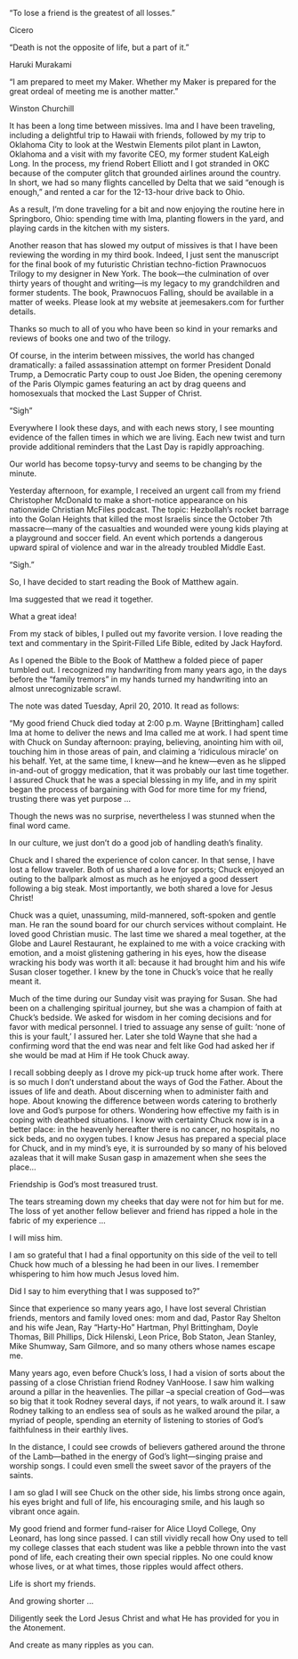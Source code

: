 
<Epigraph>
<p>“To lose a friend is the greatest of all losses.”</p>
<div className="epigraph-author"><p>Cicero</p></div>

<p>“Death is not the opposite of life, but a part of it.”</p>
<div className="epigraph-author"><p>Haruki Murakami</p></div>

<p>“I am prepared to meet my Maker. Whether my Maker is prepared for the great ordeal of meeting me is another matter.”</p>
<div className="epigraph-author"><p>Winston Churchill</p></div>
</Epigraph>

It has been a long time between missives. Ima and I have been traveling, including a delightful trip to Hawaii with friends, followed by my trip to Oklahoma City to look at the Westwin Elements pilot plant in Lawton, Oklahoma and a visit with my favorite CEO, my former student KaLeigh Long. In the process, my friend Robert Elliott and I got stranded in OKC because of the computer glitch that grounded airlines around the country. In short, we had so many flights cancelled by Delta that we said “enough is enough,” and rented a car for the 12-13-hour drive back to Ohio.

As a result, I’m done traveling for a bit and now enjoying the routine here in Springboro, Ohio: spending time with Ima, planting flowers in the yard, and playing cards in the kitchen with my sisters.

Another reason that has slowed my output of missives is that I have been reviewing the wording in my third book. Indeed, I just sent the manuscript for the final book of my futuristic Christian techno-fiction Prawnocuos Trilogy to my designer in New York. The book—the culmination of over thirty years of thought and writing—is my legacy to my grandchildren and former students. The book, Prawnocuos Falling, should be available in a matter of weeks. Please look at my website at jeemesakers.com for further details.

Thanks so much to all of you who have been so kind in your remarks and reviews of books one and two of the trilogy.

Of course, in the interim between missives, the world has changed dramatically: a failed assassination attempt on former President Donald Trump, a Democratic Party coup to oust Joe Biden, the opening ceremony of the Paris Olympic games featuring an act by drag queens and homosexuals that mocked the Last Supper of Christ.

“Sigh”

Everywhere I look these days, and with each news story, I see mounting evidence of the fallen times in which we are living. Each new twist and turn provide additional reminders that the Last Day is rapidly approaching.

Our world has become topsy-turvy and seems to be changing by the minute.

Yesterday afternoon, for example, I received an urgent call from my friend Christopher McDonald to make a short-notice appearance on his nationwide Christian McFiles podcast. The topic: Hezbollah’s rocket barrage into the Golan Heights that killed the most Israelis since the October 7th massacre—many of the casualties and wounded were young kids playing at a playground and soccer field. An event which portends a dangerous upward spiral of violence and war in the already troubled Middle East.

“Sigh.”

So, I have decided to start reading the Book of Matthew again.

Ima suggested that we read it together.

What a great idea!

From my stack of bibles, I pulled out my favorite version. I love reading the text and commentary in the Spirit-Filled Life Bible, edited by Jack Hayford.

As I opened the Bible to the Book of Matthew a folded piece of paper tumbled out. I recognized my handwriting from many years ago, in the days before the “family tremors” in my hands turned my handwriting into an almost unrecognizable scrawl.

The note was dated Tuesday, April 20, 2010. It read as follows:

“My good friend Chuck died today at 2:00 p.m. Wayne [Brittingham] called Ima at home to deliver the news and Ima called me at work. I had spent time with Chuck on Sunday afternoon: praying, believing, anointing him with oil, touching him in those areas of pain, and claiming a ‘ridiculous miracle’ on his behalf. Yet, at the same time, I knew—and he knew—even as he slipped in-and-out of groggy medication, that it was probably our last time together. I assured Chuck that he was a special blessing in my life, and in my spirit began the process of bargaining with God for more time for my friend, trusting there was yet purpose …

Though the news was no surprise, nevertheless I was stunned when the final word came.

In our culture, we just don’t do a good job of handling death’s finality.

Chuck and I shared the experience of colon cancer. In that sense, I have lost a fellow traveler. Both of us shared a love for sports; Chuck enjoyed an outing to the ballpark almost as much as he enjoyed a good dessert following a big steak. Most importantly, we both shared a love for Jesus Christ!

Chuck was a quiet, unassuming, mild-mannered, soft-spoken and gentle man. He ran the sound board for our church services without complaint. He loved good Christian music. The last time we shared a meal together, at the Globe and Laurel Restaurant, he explained to me with a voice cracking with emotion, and a moist glistening gathering in his eyes, how the disease wracking his body was worth it all: because it had brought him and his wife Susan closer together. I knew by the tone in Chuck’s voice that he really meant it.

Much of the time during our Sunday visit was praying for Susan. She had been on a challenging spiritual journey, but she was a champion of faith at Chuck’s bedside. We asked for wisdom in her coming decisions and for favor with medical personnel. I tried to assuage any sense of guilt: ‘none of this is your fault,’ I assured her.  Later she told Wayne that she had a confirming word that the end was near and felt like God had asked her if she would be mad at Him if He took Chuck away.

I recall sobbing deeply as I drove my pick-up truck home after work. There is so much I don’t understand about the ways of God the Father. About the issues of life and death. About discerning when to administer faith and hope. About knowing the difference between words catering to brotherly love and God’s purpose for others. Wondering how effective my faith is in coping with deathbed situations. I know with certainty Chuck now is in a better place: in the heavenly hereafter there is no cancer, no hospitals, no sick beds, and no oxygen tubes. I know Jesus has prepared a special place for Chuck, and in my mind’s eye, it is surrounded by so many of his beloved azaleas that it will make Susan gasp in amazement when she sees the place…

Friendship is God’s most treasured trust.

The tears streaming down my cheeks that day were not for him but for me. The loss of yet another fellow believer and friend has ripped a hole in the fabric of my experience …

I will miss him.

I am so grateful that I had a final opportunity on this side of the veil to tell Chuck how much of a blessing he had been in our lives. I remember whispering to him how much Jesus loved him.

Did I say to him everything that I was supposed to?”

Since that experience so many years ago, I have lost several Christian friends, mentors and family loved ones: mom and dad, Pastor Ray Shelton and his wife Jean, Ray “Harty-Ho” Hartman, Phyl Brittingham, Doyle Thomas, Bill Phillips, Dick Hilenski, Leon Price, Bob Staton, Jean Stanley, Mike Shumway, Sam Gilmore, and so many others whose names escape me.

Many years ago, even before Chuck’s loss, I had a vision of sorts about the passing of a close Christian friend Rodney VanHoose. I saw him walking around a pillar in the heavenlies. The pillar –a special creation of God—was so big that it took Rodney several days, if not years, to walk around it. I saw Rodney talking to an endless sea of souls as he walked around the pilar, a myriad of people, spending an eternity of listening to stories of God’s faithfulness in their earthly lives.

In the distance, I could see crowds of believers gathered around the throne of the Lamb—bathed in the energy of God’s light—singing praise and worship songs. I could even smell the sweet savor of the prayers of the saints.

I am so glad I will see Chuck on the other side, his limbs strong once again, his eyes bright and full of life, his encouraging smile, and his laugh so vibrant once again.       

My good friend and former fund-raiser for Alice Lloyd College, Ony Leonard, has long since passed. I can still vividly recall how Ony used to tell my college classes that each student was like a pebble thrown into the vast pond of life, each creating their own special ripples. No one could know whose lives, or at what times, those ripples would affect others.

Life is short my friends.

And growing shorter …

Diligently seek the Lord Jesus Christ and what He has provided for you in the Atonement.

And create as many ripples as you can.